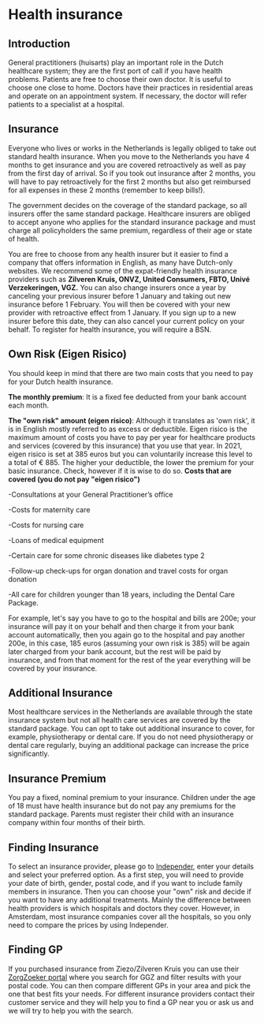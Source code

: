 # Health insurance
## Introduction
General practitioners (huisarts) play an important role in the Dutch healthcare system; they are
the first port of call if you have health problems. Patients are free to choose their own doctor. It is useful to choose one close to home. Doctors have their practices in residential areas and operate on an appointment system. If necessary, the doctor will refer patients to a specialist at a hospital.

## Insurance
Everyone who lives or works in the Netherlands is legally obliged to take out standard
health insurance. When you move to the Netherlands you have 4 months to get insurance and you are covered retroactively as well as pay from the first day of arrival. So if you took out insurance after 2 months, you will have to pay retroactively for the first 2 months but also get reimbursed for all expenses in these 2 months (remember to keep bills!).

The government decides on the coverage of the standard package, so all insurers offer the same standard package. Healthcare insurers are obliged to accept anyone who applies for the standard insurance package and must charge all policyholders the same premium, regardless of their age or state of health.

You are free to choose from any health insurer but it easier to find a company that offers information in English, as many have Dutch-only websites. We recommend some of the expat-friendly health insurance providers such as **Zilveren Kruis, ONVZ, United Consumers, FBTO, Univé Verzekeringen, VGZ.** You can also change insurers once a year by canceling your previous insurer before 1 January and taking out new insurance before 1 February. You will then be covered with your new provider with retroactive effect from 1 January. If you sign up to a new insurer before this date, they can also cancel your current policy on your behalf. To register for health insurance, you will require a BSN.

## Own Risk (Eigen Risico)
You should keep in mind that there are two main costs that you need to pay for your Dutch health insurance.

**The monthly premium**: It is a fixed fee deducted from your bank account each month. 

**The "own risk" amount (eigen risico)**: Although it translates as 'own risk', it is in English mostly referred to as excess or deductible. Eigen risico is the maximum amount of costs you have to pay per year for healthcare products and services (covered by this insurance) that you use that year. In 2021, eigen risico is set at 385 euros but you can voluntarily increase this level to a total of € 885. The higher your deductible, the lower the premium for your basic insurance. Check, however if it is wise to do so. 
**Costs that are covered (you do not pay "eigen risico")** 

-Consultations at your General Practitioner’s office 

-Costs for maternity care

-Costs for nursing care

-Loans of medical equipment

-Certain care for some chronic diseases like diabetes type 2

-Follow-up check-ups for organ donation and travel costs for organ donation

-All care for children younger than 18 years, including the Dental Care Package.

For example, let's say you have to go to the hospital and bills are 200e; your insurance will pay it on your behalf and then charge it from your bank account automatically, then you again go to the hospital and pay another 200e, in this case, 185 euros (assuming your own risk is 385) will be again later charged from your bank account, but the rest will be paid by insurance, and from that moment for the rest of the year everything will be covered by your insurance.

## Additional Insurance
Most healthcare services in the Netherlands are available through the state insurance system but not all health care services are covered by the standard package. You can opt to take out additional insurance to cover, for example, physiotherapy or dental care. If you do not need physiotherapy or dental care regularly, buying an additional package can increase the price significantly.  

## Insurance Premium
You pay a fixed, nominal premium to your insurance. Children under the age of 18 must have health insurance but do not pay any premiums for the standard package. Parents must register their child with an insurance company within four months of their birth.

<Youtube id="Fm95V1r2WP4" />

## Finding Insurance
To select an insurance provider, please go to [Independer](https://www.independer.nl/zorgverzekering/intro.aspx), enter your details and select your preferred option. As a first step, you will need to provide your date of birth, gender, postal code, and if you want to include family members in insurance. Then you can choose your "own" risk and decide if you want to have any additional treatments. Mainly the difference between health providers is which hospitals and doctors they cover. However, in Amsterdam, most insurance companies cover all the hospitals, so you only need to compare the prices by using Independer.    

## Finding GP
If you purchased insurance from Ziezo/Zilveren Kruis you can use their [ZorgZoeker portal](https://zorgzoeker.zilverenkruis.nl/) where you search for GGZ and filter results with your postal code. You can then compare different GPs in your area and pick the one that best fits your needs. For different insurance providers contact their customer service and they will help you to find a GP near you or ask us and we will try to help you with the search.

<Youtube id="lzFMJB3RJ0g&t=14s" /> 
